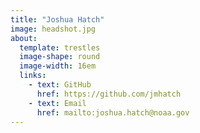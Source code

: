 ```yaml
---
title: "Joshua Hatch"
image: headshot.jpg
about: 
  template: trestles
  image-shape: round
  image-width: 16em
  links:
    - text: GitHub
      href: https://github.com/jmhatch
    - text: Email
      href: mailto:joshua.hatch@noaa.gov
---
```

        